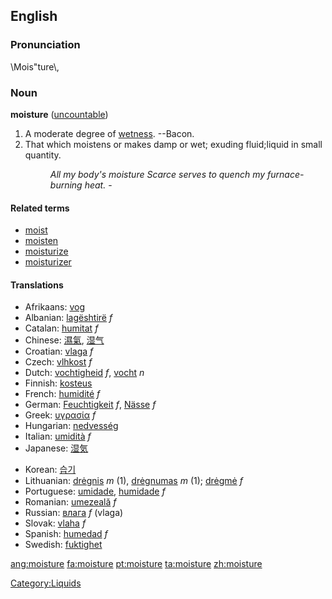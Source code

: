 ==English==

===Pronunciation===
\Mois"ture\, 

===Noun===
'''moisture''' ([[uncountable]])

# A moderate degree of [[wet]]ness. --Bacon.
# That which moistens or makes damp or wet; exuding fluid;liquid in small quantity.
#:''All my body's moisture Scarce serves to quench my furnace-burning heat.''  -{{Shak.}}

====Related terms====
*[[moist]]
*[[moisten]]
*[[moisturize]]
*[[moisturizer]]

====Translations====
{{top}}
*Afrikaans: [[vog]]
*Albanian: [[lagështirë]] ''f''
*Catalan: [[humitat]] ''f''
*Chinese: [[濕氣]], [[湿气]]
*Croatian: [[vlaga]] ''f''
*Czech: [[vlhkost]] ''f''
*Dutch: [[vochtigheid]] ''f'', [[vocht]] ''n''
*Finnish: [[kosteus]]
*French: [[humidité]] ''f''
*German: [[Feuchtigkeit]] ''f'', [[Nässe]] ''f''
*Greek: [[υγρασία]] ''f''
*Hungarian: [[nedvesség]]
*Italian: [[umidità]] ''f''
*Japanese: [[湿気]]
{{mid}}
*Korean: [[습기]]
*Lithuanian: [[drėgnis]] ''m'' (1), [[drėgnumas]] ''m'' (1); [[drėgmė]] ''f''
*Portuguese: [[umidade]], [[humidade]] ''f''
*Romanian: [[umezeală]] ''f''
*Russian: [[влага]] ''f'' (vlaga)
*Slovak: [[vlaha]] ''f''
*Spanish: [[humedad]] ''f''
*Swedish: [[fuktighet]]
{{bottom}}

[[Category:Liquids]]

[[ang:moisture]]
[[fa:moisture]]
[[pt:moisture]]
[[ta:moisture]]
[[zh:moisture]]
